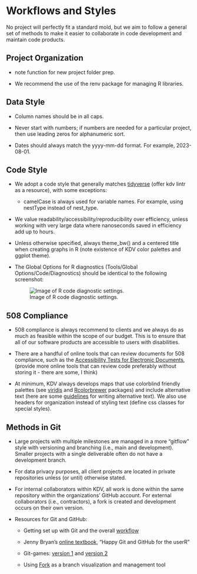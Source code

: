 # Workflows and Styles

No project will perfectly fit a standard mold, but we aim to follow a general set of methods to make it easier to collaborate in code development and maintain code products.

## Project Organization

-   note function for new project folder prep.

-   We recommend the use of the renv package for managing R libraries.

## Data Style

-   Column names should be in all caps.

-   Never start with numbers; if numbers are needed for a particular project, then use leading zeros for alphanumeric sort.

-   Dates should always match the yyyy-mm-dd format. For example, 2023-08-01.

## Code Style

-   We adopt a code style that generally matches [tidyverse](https://style.tidyverse.org/index.html) (offer kdv lintr as a resource), with some exceptions:

    -   camelCase is always used for variable names. For example, using nestType instead of nest_type.

-   We value readability/accessibility/reproducibility over efficiency, unless working with very large data where nanoseconds saved in efficiency add up to hours.

-   Unless otherwise specified, always theme_bw() and a centered title when creating graphs in R (note existence of KDV color palettes and ggplot theme).

-   The Global Options for R diagnostics (Tools/Global Options/Code/Diagnostics) should be identical to the following screenshot:

    ![Image of R code diagnostic settings.](images/diagnosticSettings.png)

## 508 Compliance

-   508 compliance is always recommend to clients and we always do as much as feasible within the scope of our budget. This is to ensure that all of our software products are accessible to users with disabilities.

-   There are a handful of online tools that can review documents for 508 compliance, such as the [Accessibility Tests for Electronic Documents](https://www.section508.gov/test/documents/), (provide more online tools that can review code preferably without storing it - there are some, I think)

-   At minimum, KDV always develops maps that use colorblind friendly palettes (see [viridis](https://cran.r-project.org/web/packages/viridis/vignettes/intro-to-viridis.html) and [Rcolorbrewer](https://www.datanovia.com/en/blog/the-a-z-of-rcolorbrewer-palette/) packages) and include alternative text (here are some [guidelines](https://supercooldesign.co.uk/blog/how-to-write-good-alt-text) for writing alternative text). We also use headers for organization instead of styling text (define css classes for special styles).

## Methods in Git

-   Large projects with multiple milestones are managed in a more "gitflow" style with versioning and branching (i.e., main and development). Smaller projects with a single deliverable often do not have a development branch.

-   For data privacy purposes, all client projects are located in private repositories unless (or until) otherwise stated.

-   For internal collaborators within KDV, all work is done within the same repository within the organizations' GitHub account. For external collaborators (i.e., contractors), a fork is created and development occurs on their own version.

-   Resources for Git and GitHub:

    -   Getting set up with Git and the overall [workflow](https://www.freecodecamp.org/news/practical-git-and-git-workflows/)

    -   Jenny Bryan's [online textbook](https://happygitwithr.com/), "Happy Git and GitHub for the userR"

    -   Git-games: [version 1](https://github.com/git-game/git-game) and [version 2](https://github.com/git-game/git-game-v2)

    -   Using [Fork](https://git-fork.com/) as a branch visualization and management tool
